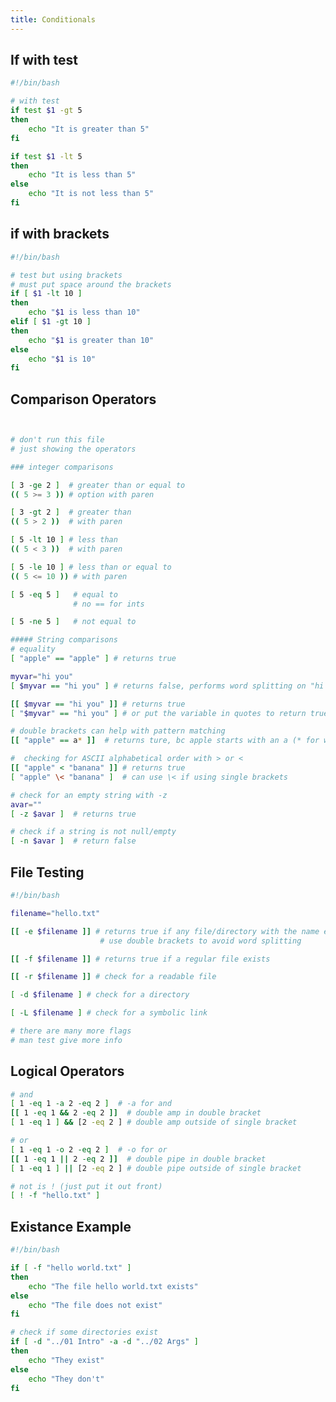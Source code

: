 ```yaml
---
title: Conditionals
---
```


## If with test

```bash
#!/bin/bash

# with test
if test $1 -gt 5
then
    echo "It is greater than 5"
fi 

if test $1 -lt 5
then 
    echo "It is less than 5"
else
    echo "It is not less than 5"
fi
```

## if with brackets

```bash
#!/bin/bash

# test but using brackets
# must put space around the brackets
if [ $1 -lt 10 ]
then 
    echo "$1 is less than 10"
elif [ $1 -gt 10 ]
then
    echo "$1 is greater than 10"
else 
    echo "$1 is 10"
fi 
```

## Comparison Operators

```bash


# don't run this file
# just showing the operators

### integer comparisons

[ 3 -ge 2 ]  # greater than or equal to
(( 5 >= 3 )) # option with paren

[ 3 -gt 2 ]  # greater than
(( 5 > 2 ))  # with paren

[ 5 -lt 10 ] # less than
(( 5 < 3 ))  # with paren

[ 5 -le 10 ] # less than or equal to
(( 5 <= 10 )) # with paren

[ 5 -eq 5 ]   # equal to
              # no == for ints

[ 5 -ne 5 ]   # not equal to

##### String comparisons
# equality
[ "apple" == "apple" ] # returns true

myvar="hi you"
[ $myvar == "hi you" ] # returns false, performs word splitting on "hi you"

[[ $myvar == "hi you" ]] # returns true
[ "$myvar" == "hi you" ] # or put the variable in quotes to return true

# double brackets can help with pattern matching
[[ "apple" == a* ]]  # returns ture, bc apple starts with an a (* for wildcard)

#  checking for ASCII alphabetical order with > or <
[[ "apple" < "banana" ]] # returns true
[ "apple" \< "banana" ]  # can use \< if using single brackets

# check for an empty string with -z
avar=""
[ -z $avar ]  # returns true

# check if a string is not null/empty
[ -n $avar ]  # return false

```

## File Testing

```bash
#!/bin/bash

filename="hello.txt"

[[ -e $filename ]] # returns true if any file/directory with the name exists
                    # use double brackets to avoid word splitting 

[[ -f $filename ]] # returns true if a regular file exists

[[ -r $filename ]] # check for a readable file

[ -d $filename ] # check for a directory

[ -L $filename ] # check for a symbolic link

# there are many more flags
# man test give more info

```

## Logical Operators

```bash
# and
[ 1 -eq 1 -a 2 -eq 2 ]  # -a for and
[[ 1 -eq 1 && 2 -eq 2 ]]  # double amp in double bracket
[ 1 -eq 1 ] && [2 -eq 2 ] # double amp outside of single bracket

# or
[ 1 -eq 1 -o 2 -eq 2 ]  # -o for or
[[ 1 -eq 1 || 2 -eq 2 ]]  # double pipe in double bracket
[ 1 -eq 1 ] || [2 -eq 2 ] # double pipe outside of single bracket

# not is ! (just put it out front)
[ ! -f "hello.txt" ]
```

## Existance Example

```bash
#!/bin/bash

if [ -f "hello world.txt" ]
then
    echo "The file hello world.txt exists"
else
    echo "The file does not exist"
fi

# check if some directories exist
if [ -d "../01 Intro" -a -d "../02 Args" ]
then 
    echo "They exist"
else  
    echo "They don't"
fi 
```

